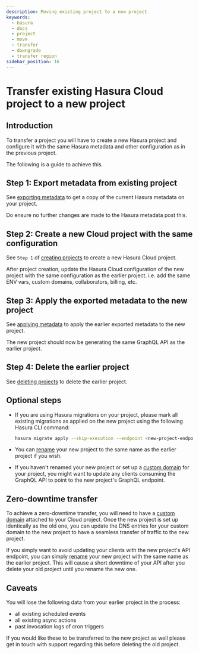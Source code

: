 ```yaml
---
description: Moving existing project to a new project
keywords:
  - hasura
  - docs
  - project
  - move
  - transfer
  - downgrade
  - transfer region
sidebar_position: 16
---
```


# Transfer existing Hasura Cloud project to a new project

## Introduction

To transfer a project you will have to create a new Hasura project and
configure it with the same Hasura metadata and other configuration as in
the previous project.

The following is a guide to achieve this.

## Step 1: Export metadata from existing project

See [exporting metadata](/graphql/core/migrations/manage-metadata.mdx) to get a copy of the
current Hasura metadata on your project.

Do ensure no further changes are made to the Hasura metadata post this.

## Step 2: Create a new Cloud project with the same configuration

See `Step 1` of [creating projects](/graphql/cloud/projects/create.mdx) to create a new
Hasura Cloud project.

After project creation, update the Hasura Cloud configuration of the new
project with the same configuration as the earlier project. i.e. add the
same ENV vars, custom domains, collaborators, billing, etc.

## Step 3: Apply the exported metadata to the new project

See [applying metadata](/graphql/core/migrations/manage-metadata.mdx) to apply the earlier
exported metadata to the new project.

The new project should now be generating the same GraphQL API as the
earlier project.

## Step 4: Delete the earlier project

See [deleting projects](/graphql/cloud/projects/delete.mdx) to delete the earlier project.

## Optional steps

-  If you are using Hasura migrations on your project, please mark all
    existing migrations as applied on the new project using the
    following Hasura CLI command:

    ```bash
    hasura migrate apply --skip-execution --endpoint <new-project-endpoint> --admin-secret <new-project-admin-secret> --all-databases
    ```

-  You can [rename](/graphql/cloud/projects/details.mdx#rename-project) your new project to the same name
    as the earlier project if you wish.

-  If you haven't renamed your new project or set up a
    [custom domain](/graphql/cloud/projects/domains.mdx) for your project, you might
    want to update any clients consuming the GraphQL API to point to the
    new project's GraphQL endpoint.

## Zero-downtime transfer

To achieve a zero-downtime transfer, you will need to have a
[custom domain](/graphql/cloud/projects/domains.mdx) attached to your Cloud project.
Once the new project is set up identically as the old one, you can
update the DNS entries for your custom domain to the new project to have
a seamless transfer of traffic to the new project.

If you simply want to avoid updating your clients with the new project's
API endpoint, you can simply [rename](/graphql/cloud/projects/details.mdx#rename-project) your new project
with the same name as the earlier project. This will cause a short
downtime of your API after you delete your old project until you rename
the new one.

## Caveats

You will lose the following data from your earlier project in the
process:

-  all existing scheduled events
-  all existing async actions
-  past invocation logs of cron triggers

If you would like these to be transferred to the new project as well
please get in touch with support regarding this before deleting the old
project.
